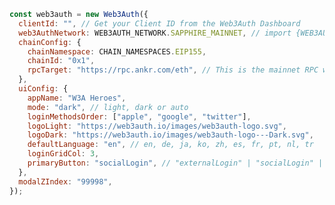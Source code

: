 ```javascript
const web3auth = new Web3Auth({
  clientId: "", // Get your Client ID from the Web3Auth Dashboard
  web3AuthNetwork: WEB3AUTH_NETWORK.SAPPHIRE_MAINNET, // import {WEB3AUTH_NETWORK} from "@web3auth/base";
  chainConfig: {
    chainNamespace: CHAIN_NAMESPACES.EIP155,
    chainId: "0x1",
    rpcTarget: "https://rpc.ankr.com/eth", // This is the mainnet RPC we have added, please pass on your own endpoint while creating an app
  },
  uiConfig: {
    appName: "W3A Heroes",
    mode: "dark", // light, dark or auto
    loginMethodsOrder: ["apple", "google", "twitter"],
    logoLight: "https://web3auth.io/images/web3auth-logo.svg",
    logoDark: "https://web3auth.io/images/web3auth-logo---Dark.svg",
    defaultLanguage: "en", // en, de, ja, ko, zh, es, fr, pt, nl, tr
    loginGridCol: 3,
    primaryButton: "socialLogin", // "externalLogin" | "socialLogin" | "emailLogin"
  },
  modalZIndex: "99998",
});
```
